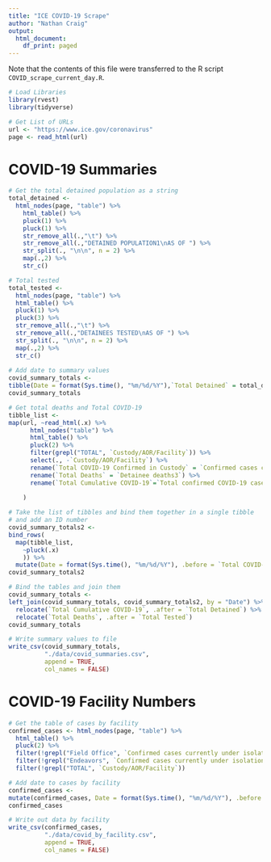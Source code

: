```yaml
---
title: "ICE COVID-19 Scrape"
author: "Nathan Craig"
output:
  html_document:
    df_print: paged
---
```

Note that the contents of this file were transferred to the R script `COVID_scrape_current_day.R`.
```r
# Load Libraries
library(rvest)
library(tidyverse)
```

```r
# Get List of URLs
url <- "https://www.ice.gov/coronavirus"
page <- read_html(url)
```


# COVID-19 Summaries
```r
# Get the total detained population as a string
total_detained <-
  html_nodes(page, "table") %>% 
    html_table() %>% 
    pluck(1) %>% 
    pluck(1) %>% 
    str_remove_all(.,"\t") %>% 
    str_remove_all(.,"DETAINED POPULATION1\nAS OF ") %>% 
    str_split(., "\n\n", n = 2) %>% 
    map(.,2) %>% 
    str_c()

# Total tested
total_tested <- 
  html_nodes(page, "table") %>% 
  html_table() %>% 
  pluck(1) %>% 
  pluck(3) %>% 
  str_remove_all(.,"\t") %>% 
  str_remove_all(.,"DETAINEES TESTED\nAS OF ") %>% 
  str_split(., "\n\n", n = 2) %>% 
  map(.,2) %>% 
  str_c()
  
# Add date to summary values
covid_summary_totals <- 
tibble(Date = format(Sys.time(), "%m/%d/%Y"),`Total Detained` = total_detained, `Total Tested` = total_tested)
covid_summary_totals

```

```r
# Get total deaths and Total COVID-19
tibble_list <- 
map(url, ~read_html(.x) %>% 
      html_nodes("table") %>% 
      html_table() %>% 
      pluck(2) %>% 
      filter(grepl("TOTAL", `Custody/AOR/Facility`)) %>% 
      select(., -`Custody/AOR/Facility`) %>% 
      rename(`Total COVID-19 Confirmed in Custody` = `Confirmed cases currently under isolation or monitoring`) %>% 
      rename(`Total Deaths` = `Detainee deaths3`) %>% 
      rename(`Total Cumulative COVID-19`=`Total confirmed COVID-19 cases4`)
    
    )

# Take the list of tibbles and bind them together in a single tibble
# and add an ID number
covid_summary_totals2 <- 
bind_rows(
  map(tibble_list,
    ~pluck(.x)
    )) %>% 
  mutate(Date = format(Sys.time(), "%m/%d/%Y"), .before = `Total COVID-19 Confirmed in Custody`)
covid_summary_totals2
```

```r
# Bind the tables and join them
covid_summary_totals <- 
left_join(covid_summary_totals, covid_summary_totals2, by = "Date") %>% 
  relocate(`Total Cumulative COVID-19`, .after = `Total Detained`) %>% 
  relocate(`Total Deaths`, .after = `Total Tested`)
covid_summary_totals
```

```r
# Write summary values to file
write_csv(covid_summary_totals,
          "./data/covid_summaries.csv",
          append = TRUE,
          col_names = FALSE)
```


# COVID-19 Facility Numbers

```r
# Get the table of cases by facility
confirmed_cases <- html_nodes(page, "table") %>% 
  html_table() %>% 
  pluck(2) %>% 
  filter(!grepl("Field Office", `Confirmed cases currently under isolation or monitoring`)) %>% 
  filter(!grepl("Endeavors", `Confirmed cases currently under isolation or monitoring`)) %>% 
  filter(!grepl("TOTAL", `Custody/AOR/Facility`))

# Add date to cases by facility
confirmed_cases <- 
mutate(confirmed_cases, Date = format(Sys.time(), "%m/%d/%Y"), .before = `Custody/AOR/Facility`)
confirmed_cases
```



```r
# Write out data by facility
write_csv(confirmed_cases,
          "./data/covid_by_facility.csv",
          append = TRUE,
          col_names = FALSE)
```


